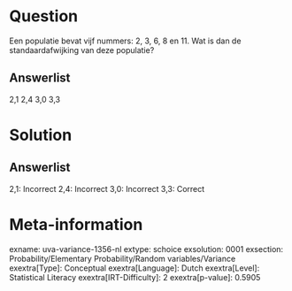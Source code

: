 Question
========

Een populatie bevat vijf nummers: 2, 3, 6, 8 en 11. Wat is dan de
standaardafwijking van deze populatie?

Answerlist
----------

2,1
2,4
3,0
3,3

Solution
========

Answerlist
----------

2,1: Incorrect
2,4: Incorrect
3,0: Incorrect
3,3: Correct

Meta-information
================
exname: uva-variance-1356-nl
extype: schoice
exsolution: 0001
exsection: Probability/Elementary Probability/Random variables/Variance
exextra[Type]: Conceptual
exextra[Language]: Dutch
exextra[Level]: Statistical Literacy
exextra[IRT-Difficulty]: 2
exextra[p-value]: 0.5905
